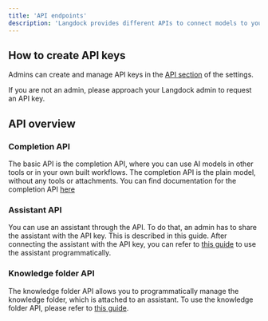 ```yaml
---
title: 'API endpoints'
description: 'Langdock provides different APIs to connect models to your processes or use an assistant via the API.'
---
```


## How to create API keys
Admins can create and manage API keys in the [API section](https://app.langdock.com/settings/workspace/overview) of the settings.

If you are not an admin, please approach your Langdock admin to request an API key.

## API overview
### Completion API
The basic API is the completion API, where you can use AI models in other tools or in your own built workflows. The completion API is the plain model, without any tools or attachments. You can find documentation for the completion API [here](/api-endpoints/completion)

### Assistant API
You can use an assistant through the API. To do that, an admin has to share the assistant with the API key. This is described in this guide.
After connecting the assistant with the API key, you can refer to [this guide](/api-endpoints/assistant) to use the assistant programmatically.

### Knowledge folder API
The knowledge folder API allows you to programmatically manage the knowledge folder, which is attached to an assistant. To use the knowledge folder API, please refer to [this guide](/api-endpoints/knowledge-folder).

